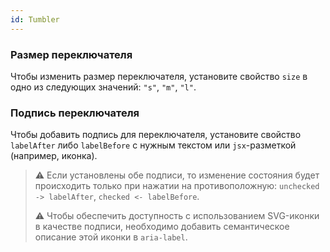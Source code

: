 ```yaml
---
id: Tumbler
---
```



### Размер переключателя

Чтобы изменить размер переключателя, установите свойство `size` в одно из следующих значений: `"s"`, `"m"`, `"l"`.

<Example
    component={TumblerSize}
    source={sizeTumblerSource}
/>

### Подпись переключателя

Чтобы добавить подпись для переключателя, установите свойство `labelAfter` либо `labelBefore` с нужным текстом или `jsx`-разметкой (например, иконка).

> ⚠️ Если установлены обе подписи, то изменение состояния будет происходить только при нажатии на противоположную:
> `unchecked -> labelAfter`, `checked <- labelBefore`.
>
> ⚠️ Чтобы обеспечить доступность с использованием SVG-иконки в качестве подписи, необходимо добавить семантическое описание этой иконки в `aria-label`.

<Example
    component={TumblerLabel}
    source={labelTumblerSource}
/>
